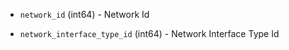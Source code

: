 <!-- Code generated from the comments of the NetworkInterface struct in builder/mvm/iso/config.go; DO NOT EDIT MANUALLY -->

- `network_id` (int64) - Network Id

- `network_interface_type_id` (int64) - Network Interface Type Id

<!-- End of code generated from the comments of the NetworkInterface struct in builder/mvm/iso/config.go; -->
